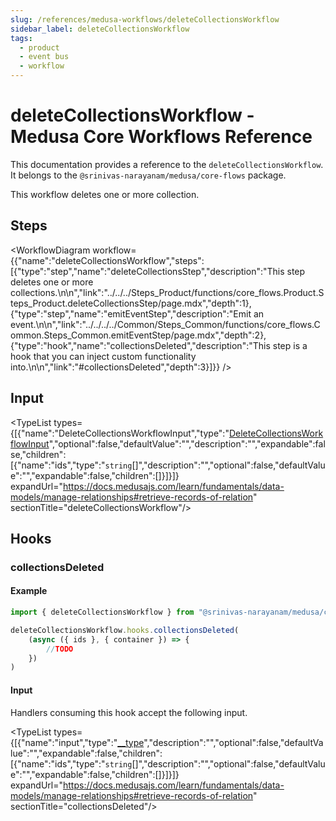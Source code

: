 ```yaml
---
slug: /references/medusa-workflows/deleteCollectionsWorkflow
sidebar_label: deleteCollectionsWorkflow
tags:
  - product
  - event bus
  - workflow
---
```



# deleteCollectionsWorkflow - Medusa Core Workflows Reference

This documentation provides a reference to the `deleteCollectionsWorkflow`. It belongs to the `@srinivas-narayanam/medusa/core-flows` package.

This workflow deletes one or more collection.

## Steps

<WorkflowDiagram workflow={{"name":"deleteCollectionsWorkflow","steps":[{"type":"step","name":"deleteCollectionsStep","description":"This step deletes one or more collections.\n\n","link":"../../../Steps_Product/functions/core_flows.Product.Steps_Product.deleteCollectionsStep/page.mdx","depth":1},{"type":"step","name":"emitEventStep","description":"Emit an event.\n\n","link":"../../../../Common/Steps_Common/functions/core_flows.Common.Steps_Common.emitEventStep/page.mdx","depth":2},{"type":"hook","name":"collectionsDeleted","description":"This step is a hook that you can inject custom functionality into.\n\n","link":"#collectionsDeleted","depth":3}]}} />

## Input

<TypeList types={[{"name":"DeleteCollectionsWorkflowInput","type":"[DeleteCollectionsWorkflowInput](../../../../types/core_flows.DeleteCollectionsWorkflowInput/page.mdx)","optional":false,"defaultValue":"","description":"","expandable":false,"children":[{"name":"ids","type":"`string`[]","description":"","optional":false,"defaultValue":"","expandable":false,"children":[]}]}]} expandUrl="https://docs.medusajs.com/learn/fundamentals/data-models/manage-relationships#retrieve-records-of-relation" sectionTitle="deleteCollectionsWorkflow"/>

## Hooks

### collectionsDeleted

#### Example

```ts
import { deleteCollectionsWorkflow } from "@srinivas-narayanam/medusa/core-flows"

deleteCollectionsWorkflow.hooks.collectionsDeleted(
	(async ({ ids }, { container }) => {
		//TODO
	})
)
```

#### Input

Handlers consuming this hook accept the following input.

<TypeList types={[{"name":"input","type":"[__type](../../../core_flows.Product.Workflows_Product/page.mdx#__type-15)","description":"","optional":false,"defaultValue":"","expandable":false,"children":[{"name":"ids","type":"`string`[]","description":"","optional":false,"defaultValue":"","expandable":false,"children":[]}]}]} expandUrl="https://docs.medusajs.com/learn/fundamentals/data-models/manage-relationships#retrieve-records-of-relation" sectionTitle="collectionsDeleted"/>

